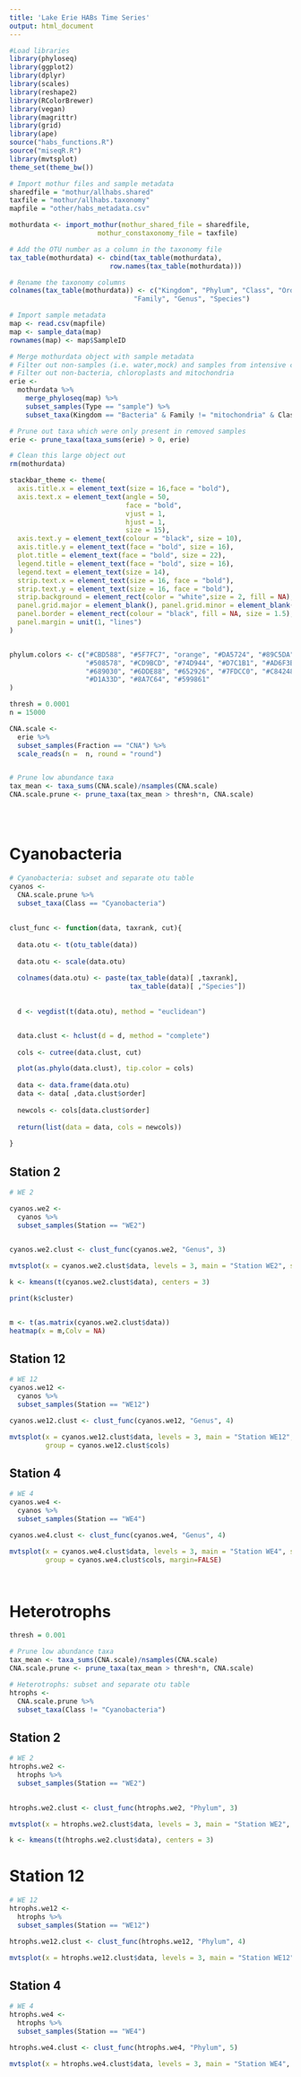 ```yaml
---
title: 'Lake Erie HABs Time Series'
output: html_document
---
```

  


```r
#Load libraries
library(phyloseq)
library(ggplot2)
library(dplyr)
library(scales)
library(reshape2)
library(RColorBrewer)
library(vegan)
library(magrittr)
library(grid)
library(ape)
source("habs_functions.R")
source("miseqR.R")
library(mvtsplot)
theme_set(theme_bw())
```

```r

# Import mothur files and sample metadata
sharedfile = "mothur/allhabs.shared"
taxfile = "mothur/allhabs.taxonomy"
mapfile = "other/habs_metadata.csv"

mothurdata <- import_mothur(mothur_shared_file = sharedfile, 
                      mothur_constaxonomy_file = taxfile)

# Add the OTU number as a column in the taxonomy file
tax_table(mothurdata) <- cbind(tax_table(mothurdata), 
                         row.names(tax_table(mothurdata)))

# Rename the taxonomy columns
colnames(tax_table(mothurdata)) <- c("Kingdom", "Phylum", "Class", "Order", 
                               "Family", "Genus", "Species")

# Import sample metadata
map <- read.csv(mapfile)
map <- sample_data(map)
rownames(map) <- map$SampleID

# Merge mothurdata object with sample metadata
# Filter out non-samples (i.e. water,mock) and samples from intensive cruises.
# Filter out non-bacteria, chloroplasts and mitochondria
erie <-
  mothurdata %>%
    merge_phyloseq(map) %>%
    subset_samples(Type == "sample") %>%
    subset_taxa(Kingdom == "Bacteria" & Family != "mitochondria" & Class != "Chloroplast")

# Prune out taxa which were only present in removed samples
erie <- prune_taxa(taxa_sums(erie) > 0, erie)

# Clean this large object out
rm(mothurdata)
```

```r
stackbar_theme <- theme(
  axis.title.x = element_text(size = 16,face = "bold"),
  axis.text.x = element_text(angle = 50, 
                             face = "bold", 
                             vjust = 1, 
                             hjust = 1, 
                             size = 15),
  axis.text.y = element_text(colour = "black", size = 10),
  axis.title.y = element_text(face = "bold", size = 16),
  plot.title = element_text(face = "bold", size = 22),
  legend.title = element_text(face = "bold", size = 16),
  legend.text = element_text(size = 14),
  strip.text.x = element_text(size = 16, face = "bold"),
  strip.text.y = element_text(size = 16, face = "bold"),
  strip.background = element_rect(color = "white",size = 2, fill = NA),
  panel.grid.major = element_blank(), panel.grid.minor = element_blank(),
  panel.border = element_rect(colour = "black", fill = NA, size = 1.5),
  panel.margin = unit(1, "lines")
)


phylum.colors <- c("#CBD588", "#5F7FC7", "orange", "#DA5724", "#89C5DA",
                   "#508578", "#CD9BCD", "#74D944", "#D7C1B1", "#AD6F3B", "#673770","#D14285",
                   "#689030", "#6DDE88", "#652926", "#7FDCC0", "#C84248", "#8569D5", "#5E738F",
                   "#D1A33D", "#8A7C64", "#599861"
)
```


```r
thresh = 0.0001
n = 15000

CNA.scale <-
  erie %>%
  subset_samples(Fraction == "CNA") %>%
  scale_reads(n =  n, round = "round") 


# Prune low abundance taxa
tax_mean <- taxa_sums(CNA.scale)/nsamples(CNA.scale)
CNA.scale.prune <- prune_taxa(tax_mean > thresh*n, CNA.scale)





```

# Cyanobacteria
```r

# Cyanobacteria: subset and separate otu table
cyanos <-
  CNA.scale.prune %>%
  subset_taxa(Class == "Cyanobacteria") 
  
 
clust_func <- function(data, taxrank, cut){
  
  data.otu <- t(otu_table(data))
  
  data.otu <- scale(data.otu)
  
  colnames(data.otu) <- paste(tax_table(data)[ ,taxrank], 
                              tax_table(data)[ ,"Species"])
  
 
  d <- vegdist(t(data.otu), method = "euclidean")


  data.clust <- hclust(d = d, method = "complete")
  
  cols <- cutree(data.clust, cut)

  plot(as.phylo(data.clust), tip.color = cols)
  
  data <- data.frame(data.otu)
  data <- data[ ,data.clust$order]
  
  newcols <- cols[data.clust$order]
  
  return(list(data = data, cols = newcols))
  
} 
```

## Station 2
```r
# WE 2

cyanos.we2 <- 
  cyanos %>%
  subset_samples(Station == "WE2") 
 

cyanos.we2.clust <- clust_func(cyanos.we2, "Genus", 3)

mvtsplot(x = cyanos.we2.clust$data, levels = 3, main = "Station WE2", smooth.df = 6, group = cyanos.we2.clust$cols, rowstat = median)

k <- kmeans(t(cyanos.we2.clust$data), centers = 3)

print(k$cluster)


m <- t(as.matrix(cyanos.we2.clust$data))
heatmap(x = m,Colv = NA)
```

## Station 12
```r

# WE 12
cyanos.we12 <- 
  cyanos %>%
  subset_samples(Station == "WE12")

cyanos.we12.clust <- clust_func(cyanos.we12, "Genus", 4)

mvtsplot(x = cyanos.we12.clust$data, levels = 3, main = "Station WE12", smooth.df = 6,
         group = cyanos.we12.clust$cols)
```

## Station 4
```r

# WE 4
cyanos.we4 <- 
  cyanos %>%
  subset_samples(Station == "WE4")

cyanos.we4.clust <- clust_func(cyanos.we4, "Genus", 4)

mvtsplot(x = cyanos.we4.clust$data, levels = 3, main = "Station WE4", smooth.df = 3,
         group = cyanos.we4.clust$cols, margin=FALSE)




```


# Heterotrophs

```r

thresh = 0.001

# Prune low abundance taxa
tax_mean <- taxa_sums(CNA.scale)/nsamples(CNA.scale)
CNA.scale.prune <- prune_taxa(tax_mean > thresh*n, CNA.scale)

# Heterotrophs: subset and separate otu table
htrophs <-
  CNA.scale.prune %>%
  subset_taxa(Class != "Cyanobacteria") 
```

## Station 2
```r


# WE 2
htrophs.we2 <- 
  htrophs %>%
  subset_samples(Station == "WE2") 
 

htrophs.we2.clust <- clust_func(htrophs.we2, "Phylum", 3)

mvtsplot(x = htrophs.we2.clust$data, levels = 3, main = "Station WE2", smooth.df = 8, group = htrophs.we2.clust$cols)

k <- kmeans(t(htrophs.we2.clust$data), centers = 3)
```

# Station 12
```r

# WE 12
htrophs.we12 <- 
  htrophs %>%
  subset_samples(Station == "WE12")

htrophs.we12.clust <- clust_func(htrophs.we12, "Phylum", 4)

mvtsplot(x = htrophs.we12.clust$data, levels = 3, main = "Station WE12", smooth.df = 8, group = htrophs.we12.clust$cols)
```

## Station 4
```r
# WE 4
htrophs.we4 <- 
  htrophs %>%
  subset_samples(Station == "WE4")

htrophs.we4.clust <- clust_func(htrophs.we4, "Phylum", 5)

mvtsplot(x = htrophs.we4.clust$data, levels = 3, main = "Station WE4", smooth.df = 8, group = htrophs.we4.clust$cols, margin = FALSE)


```